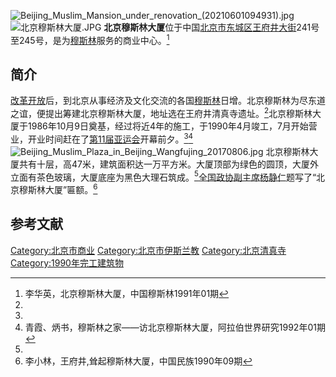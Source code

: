 {{Coord|39.91313|116.40469|type:landmark_region:CN-11_source:GoogleMaps|display=title}}
[[File:Beijing_Muslim_Mansion_under_renovation_(20210601094931).jpg|thumb]]
[[File:北京穆斯林大厦.JPG|thumb]]
'''北京穆斯林大厦'''位于中国[[北京市|北京市]][[东城区_(北京市)|东城区]][[王府井大街|王府井大街]]241号至245号，是为[[穆斯林|穆斯林]]服务的商业中心。<ref name=zg>李华英，北京穆斯林大厦，中国穆斯林1991年01期</ref>

==简介==
[[改革开放|改革开放]]后，到北京从事经济及文化交流的各国[[穆斯林|穆斯林]]日增。北京穆斯林为尽东道之谊，便提出筹建北京穆斯林大厦，地址选在王府井清真寺遗址。<ref name=zg/>北京穆斯林大厦于1986年10月9日奠基，经过将近4年的施工，于1990年4月竣工，7月开始营业，开业时间赶在了[[第十一届亚洲运动会|第11届亚运会]]开幕前夕。<ref name=zg/><ref>青霞、炳书，穆斯林之家——访北京穆斯林大厦，阿拉伯世界研究1992年01期</ref>
[[File:Beijing_Muslim_Plaza_in_Beijing_Wangfujing_20170806.jpg|thumb]]
北京穆斯林大厦共有十层，高47米，建筑面积达一万平方米。大厦顶部为绿色的圆顶，大厦外立面有茶色玻璃，大厦底座为黑色大理石筑成。<ref name=zg/>[[全国政协副主席|全国政协副主席]][[杨静仁|杨静仁]]题写了“北京穆斯林大厦”匾额。<ref>李小林，王府井,耸起穆斯林大厦，中国民族1990年09期</ref>

==参考文献==
{{reflist}}

{{commons category|Beijing Muslim Mansion}}

[[Category:北京市商业|Category:北京市商业]]
[[Category:北京市伊斯兰教|Category:北京市伊斯兰教]]
[[Category:北京清真寺|Category:北京清真寺]]
[[Category:1990年完工建筑物|Category:1990年完工建筑物]]